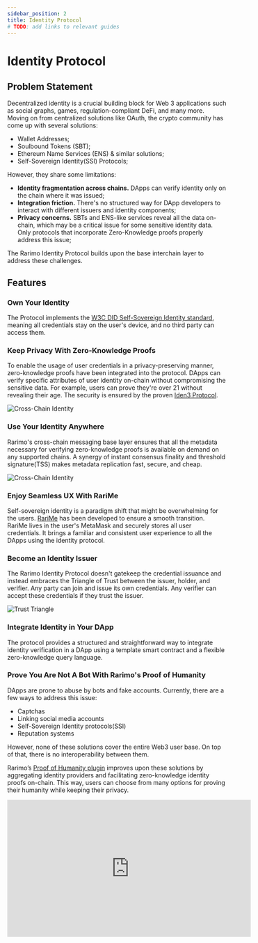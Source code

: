 ```yaml
---
sidebar_position: 2
title: Identity Protocol
# TODO: add links to relevant guides
---
```


# Identity Protocol

## Problem Statement

Decentralized identity is a crucial building block for Web 3 applications such as social graphs, games, regulation-compliant DeFi, and many more. Moving on from centralized solutions like OAuth, the crypto community has come up with several solutions:

- Wallet Addresses;
- Soulbound Tokens (SBT);
- Ethereum Name Services (ENS) & similar solutions;
- Self-Sovereign Identity(SSI) Protocols;

However, they share some limitations:

- **Identity fragmentation across chains.** DApps can verify identity only on the chain where it was issued;
- **Integration friction.** There's no structured way for DApp developers to interact with different issuers and identity components;
- **Privacy concerns.** SBTs and ENS-like services reveal all the data on-chain, which may be a critical issue for some sensitive identity data. Only protocols that incorporate Zero-Knowledge proofs properly address this issue;

The Rarimo Identity Protocol builds upon the base interchain layer to address these challenges.

## Features

### Own Your Identity

The Protocol implements the <a href="https://www.w3.org/TR/did-core/" target="_blank" rel="noreferrer noopener">W3C DID Self-Sovereign Identity standard</a>, meaning all credentials stay on the user's device, and no third party can access them.

### Keep Privacy With Zero-Knowledge Proofs

To enable the usage of user credentials in a privacy-preserving manner, zero-knowledge proofs have been integrated into the protocol. DApps can verify specific attributes of user identity on-chain without compromising the sensitive data. For example, users can prove they're over 21 without revealing their age. The security is ensured by the proven <a href="https://docs.iden3.io/" target="_blank" rel="noreferrer noopener">Iden3 Protocol</a>.

![Cross-Chain Identity](/img/zkp.png)

### Use Your Identity Anywhere

Rarimo's cross-chain messaging base layer ensures that all the metadata necessary for verifying zero-knowledge proofs is available on demand on any supported chains. A synergy of instant consensus finality and threshold signature(TSS) makes metadata replication fast, secure, and cheap.

![Cross-Chain Identity](/img/identity-state-replication.png)

### Enjoy Seamless UX With RariMe

Self-sovereign identity is a paradigm shift that might be overwhelming for the users. <a href="https://rarime.com" target="_blank" rel="noreferrer noopener">RariMe</a> has been developed to ensure a smooth transition. RariMe lives in the user's MetaMask and securely stores all user credentials. It brings a familiar and consistent user experience to all the DApps using the identity protocol.

### Become an Identity Issuer

The Rarimo Identity Protocol doesn't gatekeep the credential issuance and instead embraces the Triangle of Trust between the issuer, holder, and verifier. Any party can join and issue its own credentials. Any verifier can accept these credentials if they trust the issuer.

![Trust Triangle](/img/trust-triangle.png)

### Integrate Identity in Your DApp

The protocol provides a structured and straightforward way to integrate identity verification in a DApp using a template smart contract and a flexible zero-knowledge query language.

### Prove You Are Not A Bot With Rarimo's Proof of Humanity

DApps are prone to abuse by bots and fake accounts. Currently, there are a few ways to address this issue:

- Captchas
- Linking social media accounts
- Self-Sovereign Identity protocols(SSI)
- Reputation systems

However, none of these solutions cover the entire Web3 user base. On top of that, there is no interoperability between them.

Rarimo’s [Proof of Humanity plugin](/use-cases/proof-of-humanity) improves upon these solutions by aggregating identity providers and facilitating zero-knowledge identity proofs on-chain. This way, users can choose from many options for proving their humanity while keeping their privacy.

<iframe
  width="560"
  height="315"
  src="https://www.youtube.com/embed/Up8yQSZfs0k?si=aqL0K7GoX5PYV-5F"
  title="YouTube video player"
  frameborder="0"
  allow="accelerometer; autoplay; clipboard-write; encrypted-media; gyroscope; picture-in-picture; web-share"
  allowfullscreen
></iframe>
